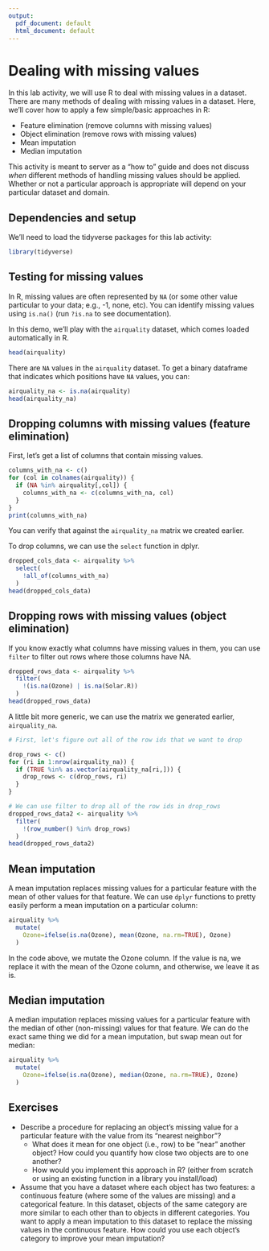 ```yaml
---
output:
  pdf_document: default
  html_document: default
---
```


# Dealing with missing values

In this lab activity, we will use R to deal with missing values in a dataset.
There are many methods of dealing with missing values in a dataset.
Here, we'll cover how to apply a few simple/basic approaches in R:

- Feature elimination (remove columns with missing values)
- Object elimination (remove rows with missing values)
- Mean imputation
- Median imputation

This activity is meant to server as a "how to" guide and does not discuss _when_ different methods of handling missing values should be applied.
Whether or not a particular approach is appropriate will depend on your particular dataset and domain.

## Dependencies and setup

We'll need to load the tidyverse packages for this lab activity:

```r
library(tidyverse)
```

## Testing for missing values

In R, missing values are often represented by `NA` (or some other value particular to your data; e.g., -1, none, etc).
You can identify missing values using `is.na()` (run `?is.na` to see documentation).

In this demo, we'll play with the `airquality` dataset, which comes loaded automatically in R.

```r
head(airquality)
```

There are `NA` values in the `airquality` dataset.
To get a binary dataframe that indicates which positions have `NA` values, you can:

```r
airquality_na <- is.na(airquality)
head(airquality_na)
```

## Dropping columns with missing values (feature elimination)

First, let's get a list of columns that contain missing values.

```r
columns_with_na <- c()
for (col in colnames(airquality)) {
  if (NA %in% airquality[,col]) {
    columns_with_na <- c(columns_with_na, col)
  }
}
print(columns_with_na)
```

You can verify that against the `airquality_na` matrix we created earlier.

To drop columns, we can use the `select` function in dplyr.

```r
dropped_cols_data <- airquality %>%
  select(
    !all_of(columns_with_na)
  )
head(dropped_cols_data)
```

## Dropping rows with missing values (object elimination)

If you know exactly what columns have missing values in them, you can use `filter` to filter out rows where those columns have NA.

```r
dropped_rows_data <- airquality %>%
  filter(
    !(is.na(Ozone) | is.na(Solar.R))
  )
head(dropped_rows_data)
```

A little bit more generic, we can use the matrix we generated earlier, `airquality_na`.

```r
# First, let's figure out all of the row ids that we want to drop

drop_rows <- c()
for (ri in 1:nrow(airquality_na)) {
  if (TRUE %in% as.vector(airquality_na[ri,])) {
    drop_rows <- c(drop_rows, ri)
  }
}

# We can use filter to drop all of the row ids in drop_rows
dropped_rows_data2 <- airquality %>%
  filter(
    !(row_number() %in% drop_rows)
  )
head(dropped_rows_data2)
```

## Mean imputation

A mean imputation replaces missing values for a particular feature with the mean of other values for that feature.
We can use `dplyr` functions to pretty easily perform a mean imputation on a particular column:

```r
airquality %>%
  mutate(
    Ozone=ifelse(is.na(Ozone), mean(Ozone, na.rm=TRUE), Ozone)
  )
```

In the code above, we mutate the Ozone column. If the value is na, we replace it with the mean of the Ozone column, and otherwise, we leave it as is.

## Median imputation

A median imputation replaces missing values for a particular feature with the median of other (non-missing) values for that feature.
We can do the exact same thing we did for a mean imputation, but swap mean out for median:

```r
airquality %>%
  mutate(
    Ozone=ifelse(is.na(Ozone), median(Ozone, na.rm=TRUE), Ozone)
  )
```

## Exercises

- Describe a procedure for replacing an object's missing value for a particular feature with the value from its "nearest neighbor"?
  - What does it mean for one object (i.e., row) to be "near" another object? How could you quantify how close two objects are to one another?
  - How would you implement this approach in R? (either from scratch or using an existing function in a library you install/load)
- Assume that you have a dataset where each object has two features: a continuous feature (where some of the values are missing) and a categorical feature.
  In this dataset, objects of the same category are more similar to each other than to objects in different categories.
  You want to apply a mean imputation to this dataset to replace the missing values in the continuous feature.
  How could you use each object's category to improve your mean imputation?